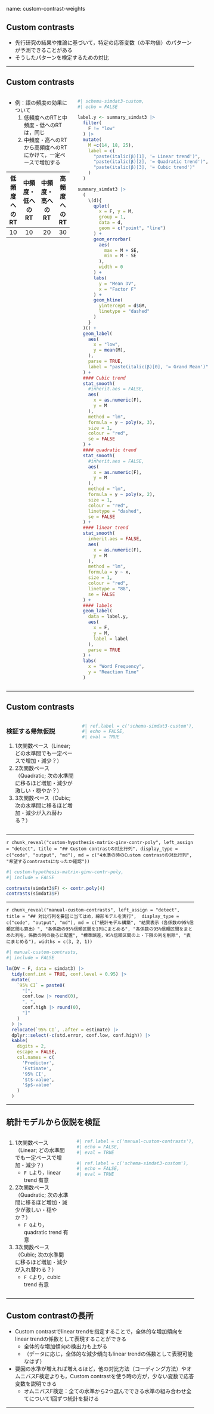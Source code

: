 name: custom-contrast-weights

## Custom contrasts

- 先行研究の結果や推論に基づいて，特定の応答変数（の平均値）のパターンが予測できることがある
- そうしたパターンを検定するための対比

---

## Custom contrasts

::: columns

:::: pull-left

- 例：語の頻度の効果について
    1. 低頻度へのRTと中頻度・低へのRTは，同じ
    2. 中頻度・高へのRTから高頻度へのRTにかけて，一定ペースで増加する

| 低頻度へのRT | 中頻度・低へのRT | 中頻度・高へのRT | 高頻度へのRT |
|:----------:|:----------:|:----------:|:----------:|
| 10 | 10 | 20 | 30 |



::::

:::: pull-right

```r
#| schema-simdat3-custom,
#| echo = FALSE

label.y <- summary_simdat3 |>
  filter(
    F != "low"
  ) |>
  mutate(
    M =c(14, 18, 25),
    label = c(
      "paste(italic(β)[1], '= Linear trend')",
      "paste(italic(β)[2], '= Quadratic trend')",
      "paste(italic(β)[3], '= Cubic trend')"
    )
  )

summary_simdat3 |>
  (
    \(d){
      qplot(
        x = F, y = M,
        group = 1,
        data = d,
        geom = c("point", "line")
      ) +
      geom_errorbar(
        aes(
          max = M + SE,
          min = M - SE
        ),
        width = 0
      ) +
      labs(
        y = "Mean DV",
        x = "Factor F"
      ) +
      geom_hline(
        yintercept = d$GM,
        linetype = "dashed"
      )
    }
  )() +
  geom_label(
    aes(
      x = "low",
      y = mean(M),
    ),
    parse = TRUE,
    label = "paste(italic(β)[0], '= Grand Mean')"
  ) +
  #### Cubic trend
  stat_smooth(
    #inherit.aes = FALSE,
    aes(
      x = as.numeric(F),
      y = M
    ),
    method = "lm",
    formula = y ~ poly(x, 3),
    size = 1,
    colour = "red",
    se = FALSE
  ) +
  #### quadratic trend
  stat_smooth(
    #inherit.aes = FALSE,
    aes(
      x = as.numeric(F),
      y = M
    ),
    method = "lm",
    formula = y ~ poly(x, 2),
    size = 1,
    colour = "red",
    linetype = "dashed",
    se = FALSE
  ) +
  #### linear trend
  stat_smooth(
    inherit.aes = FALSE,
    aes(
      x = as.numeric(F),
      y = M
    ),
    method = "lm",
    formula = y ~ x,
    size = 1,
    colour = "red",
    linetype = "88",
    se = FALSE
  ) +
  #### labels
  geom_label(
    data = label.y,
    aes(
      x = F,
      y = M,
      label = label
    ),
    parse = TRUE
  ) +
  labs(
    x = "Word Frequency",
    y = "Reaction Time"
  )
```

::::

:::

---

## Custom contrasts

::: columns

:::: pull-left

::::: block

### 検証する帰無仮説

1. 1次関数ペース（Linear; どの水準間でも一定ペースで増加・減少？）
2. 2次関数ペース（Quadratic; 次の水準間に移るほど増加・減少が激しい・穏やか？）
3. 3次関数ペース（Cubic; 次の水準間に移るほど増加・減少が入れ替わる？）

:::::

::::

:::: pull-right

```r
#| ref.label = c('schema-simdat3-custom'),
#| echo = FALSE,
#| eval = TRUE
```

::::

:::

---

`r chunk_reveal("custom-hypothesis-matrix-ginv-contr-poly", left_assign = "detect", title = "## Custom contrastの対比行列", display_type = c("code", "output", "md"), md = c("4水準の時のCustom contrastの対比行列", "希望するcontrastsになったか確認"))`


```r
#| custom-hypothesis-matrix-ginv-contr-poly,
#| include = FALSE

contrasts(simdat3$F) <- contr.poly(4)
contrasts(simdat3$F)
```

---

`r chunk_reveal("manual-custom-contrasts", left_assign = "detect", title = "## 対比行列を要因に当てはめ，線形モデルを実行",  display_type = c("code", "output", "md"), md = c("統計モデル構築", "結果表示（各係数の95%信頼区間も算出）", "各係数の95%信頼区間を1列にまとめる", "各係数の95%信頼区間をまとめた列を，係数の列の後ろに配置", "標準誤差，95%信頼区間の上・下限の列を削除", "表にまとめる"), widths = c(3, 2, 1))`

```r
#| manual-custom-contrasts,
#| include = FALSE

lm(DV ~ F, data = simdat3) |>
  tidy(conf.int = TRUE, conf.level = 0.95) |>
  mutate(
    `95% CI` = paste0(
      "[",
      conf.low |> round(0),
      ", ",
      conf.high |> round(0),
      "]"
    )
  ) |>
  relocate(`95% CI`, .after = estimate) |>
  dplyr::select(-c(std.error, conf.low, conf.high)) |>
  kable(
    digits = 2,
    escape = FALSE,
    col.names = c(
      'Predictor',
      'Estimate',
      '95% CI',
      '$t$-value',
      '$p$-value'
    )
  )
```

---

## 統計モデルから仮説を検証

::: columns

:::: pull-left

::::: block

<!--
### 検証する帰無仮説
-->

1. 1次関数ペース（Linear; どの水準間でも一定ペースで増加・減少？）
    - `F L`より，linear trend 有意
2. 2次関数ペース（Quadratic; 次の水準間に移るほど増加・減少が激しい・穏やか？）
    - `F Q`より，quadratic trend 有意
3. 3次関数ペース（Cubic; 次の水準間に移るほど増加・減少が入れ替わる？）
    - `F C`より，cubic trend 有意

:::::

::::

:::: pull-right

```r
#| ref.label = c('manual-custom-contrasts'),
#| echo = FALSE,
#| eval = TRUE
```

```r
#| ref.label = c('schema-simdat3-custom'),
#| echo = FALSE,
#| eval = TRUE
```

::::

:::

---

## Custom contrastの長所

- Custom contrastでlinear trendを指定することで，全体的な増加傾向をlinear trendの係数として表現することができる
  - 全体的な増加傾向の検出力も上がる
  - （データに応じ，全体的な減少傾向もlinear trendの係数として表現可能なはず）
- 要因の水準が増えれば増えるほど，他の対比方法（コーディング方法）やオムニバスF検定よりも，Custom contrastを使う時の方が，少ない変数で応答変数を説明できる
  - オムニバスF検定：全ての水準から2つ選んでできる水準の組み合わせ全てについて1回ずつ統計を掛ける

---